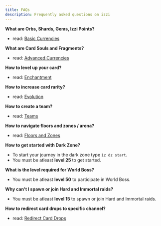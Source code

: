 ```yaml
---
title: FAQs
description: Frequently asked questions on izzi
---
```


**What are Orbs, Shards, Gems, Izzi Points?**
- read: [Basic Currencies](/general/currencies)

**What are Card Souls and Fragments?**
- read: [Advanced Currencies](/advanced/currencies)

**How to level up your card?**
- read: [Enchantment](/advanced/enchantment)

**How to increase card rarity?**
- read: [Evolution](/advanced/evolution)

**How to create a team?**
- read: [Teams](/general/teams)

**How to navigate floors and zones / arena?**
- read: [Floors and Zones](/general/floors-and-zones)

**How to get started with Dark Zone?**
- To start your journey in the dark zone type `iz dz start`.
- You must be atleast **level 25** to get started.

**What is the level required for World Boss?**
- You must be atleast **level 50** to participate in World Boss.

**Why can't I spawn or join Hard and Immortal raids?**
- You must be atleast **level 15** to spawn or join Hard and Immortal raids.

**How to redirect card drops to specific channel?**
- read: [Redirect Card Drops](/general/redirect-card-drops)
